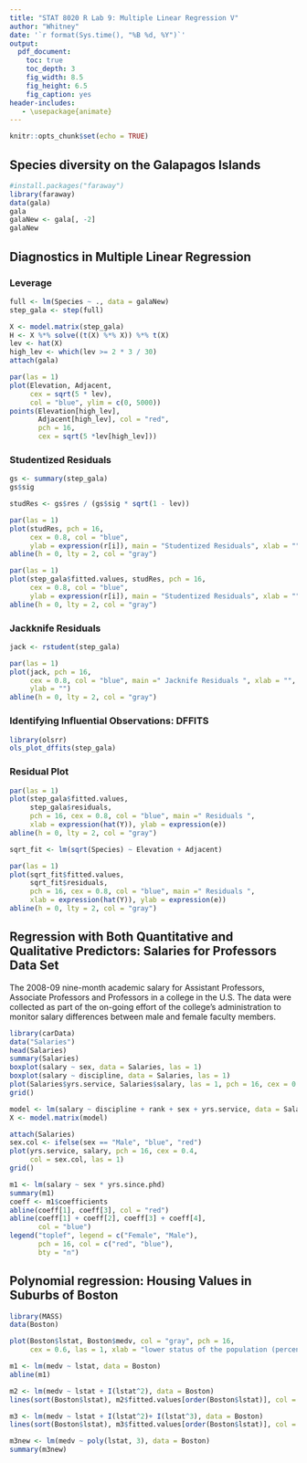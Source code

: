 ```yaml
---
title: "STAT 8020 R Lab 9: Multiple Linear Regression V"
author: "Whitney"
date: '`r format(Sys.time(), "%B %d, %Y")`'
output:
  pdf_document:
    toc: true
    toc_depth: 3
    fig_width: 8.5
    fig_height: 6.5
    fig_caption: yes
header-includes:
   - \usepackage{animate}
---
```


```r
knitr::opts_chunk$set(echo = TRUE)
```



## Species diversity on the Galapagos Islands

```r
#install.packages("faraway")
library(faraway)
data(gala)
gala
galaNew <- gala[, -2]
galaNew
```


## Diagnostics in Multiple Linear Regression

### Leverage

```r
full <- lm(Species ~ ., data = galaNew)
step_gala <- step(full)

X <- model.matrix(step_gala)
H <- X %*% solve((t(X) %*% X)) %*% t(X)
lev <- hat(X)
high_lev <- which(lev >= 2 * 3 / 30)
attach(gala)

par(las = 1)
plot(Elevation, Adjacent,
     cex = sqrt(5 * lev),
     col = "blue", ylim = c(0, 5000))
points(Elevation[high_lev],
       Adjacent[high_lev], col = "red",
       pch = 16,
       cex = sqrt(5 *lev[high_lev]))
```

### Studentized Residuals

```r
gs <- summary(step_gala)
gs$sig

studRes <- gs$res / (gs$sig * sqrt(1 - lev))

par(las = 1)
plot(studRes, pch = 16,
     cex = 0.8, col = "blue",
     ylab = expression(r[i]), main = "Studentized Residuals", xlab = "")
abline(h = 0, lty = 2, col = "gray")

par(las = 1)
plot(step_gala$fitted.values, studRes, pch = 16,
     cex = 0.8, col = "blue",
     ylab = expression(r[i]), main = "Studentized Residuals", xlab = "")
abline(h = 0, lty = 2, col = "gray")
```


### Jackknife Residuals

```r
jack <- rstudent(step_gala)

par(las = 1)
plot(jack, pch = 16,
     cex = 0.8, col = "blue", main =" Jacknife Residuals ", xlab = "",
     ylab = "")
abline(h = 0, lty = 2, col = "gray")
```


### Identifying Influential Observations: DFFITS
```r
library(olsrr)
ols_plot_dffits(step_gala)
```


### Residual Plot

```r
par(las = 1)
plot(step_gala$fitted.values,
     step_gala$residuals, 
     pch = 16, cex = 0.8, col = "blue", main =" Residuals ",
     xlab = expression(hat(Y)), ylab = expression(e))
abline(h = 0, lty = 2, col = "gray")

sqrt_fit <- lm(sqrt(Species) ~ Elevation + Adjacent)

par(las = 1)
plot(sqrt_fit$fitted.values,
     sqrt_fit$residuals, 
     pch = 16, cex = 0.8, col = "blue", main =" Residuals ",
     xlab = expression(hat(Y)), ylab = expression(e))
abline(h = 0, lty = 2, col = "gray")
```

## Regression with Both Quantitative and Qualitative Predictors: Salaries for Professors Data Set

The 2008-09 nine-month academic salary for Assistant Professors, Associate Professors and Professors in a college in the U.S. The data were collected as part of the on-going effort of the college's administration to monitor salary differences between male and female faculty members.


```r
library(carData)
data("Salaries")
head(Salaries)
summary(Salaries)
boxplot(salary ~ sex, data = Salaries, las = 1)
boxplot(salary ~ discipline, data = Salaries, las = 1)
plot(Salaries$yrs.service, Salaries$salary, las = 1, pch = 16, cex = 0.75)
grid()

model <- lm(salary ~ discipline + rank + sex + yrs.service, data = Salaries)
X <- model.matrix(model)

attach(Salaries)
sex.col <- ifelse(sex == "Male", "blue", "red")
plot(yrs.service, salary, pch = 16, cex = 0.4,
     col = sex.col, las = 1)
grid()

m1 <- lm(salary ~ sex * yrs.since.phd)
summary(m1)
coeff <- m1$coefficients
abline(coeff[1], coeff[3], col = "red")
abline(coeff[1] + coeff[2], coeff[3] + coeff[4],
       col = "blue")
legend("toplef", legend = c("Female", "Male"),
       pch = 16, col = c("red", "blue"),
       bty = "n")
```

## Polynomial regression: Housing Values in Suburbs of Boston

```r
library(MASS)
data(Boston)

plot(Boston$lstat, Boston$medv, col = "gray", pch = 16,
     cex = 0.6, las = 1, xlab = "lower status of the population (percent)", ylab = "median value of owner-occupied homes")

m1 <- lm(medv ~ lstat, data = Boston)
abline(m1)

m2 <- lm(medv ~ lstat + I(lstat^2), data = Boston)
lines(sort(Boston$lstat), m2$fitted.values[order(Boston$lstat)], col = "red")

m3 <- lm(medv ~ lstat + I(lstat^2)+ I(lstat^3), data = Boston)
lines(sort(Boston$lstat), m3$fitted.values[order(Boston$lstat)], col = "blue")

m3new <- lm(medv ~ poly(lstat, 3), data = Boston)
summary(m3new)
```



